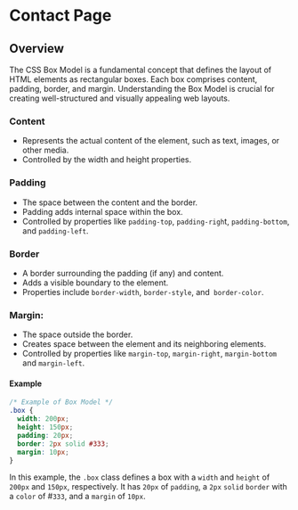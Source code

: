 # Contact Page


## Overview

The CSS Box Model is a fundamental concept that defines the layout of HTML elements as rectangular boxes. Each box comprises content, padding, border, and margin. Understanding the Box Model is crucial for creating well-structured and visually appealing web layouts.

<Steps>

### Content

- Represents the actual content of the element, such as text, images, or other media.
- Controlled by the width and height properties.

### Padding

- The space between the content and the border.
- Padding adds internal space within the box.
- Controlled by properties like `padding-top`, `padding-righ`t, `padding-bottom`, and `padding-left`.

### Border

- A border surrounding the padding (if any) and content.
- Adds a visible boundary to the element.
- Properties include `border-width`, `border-style`, and` border-color`.

### Margin:

- The space outside the border.
- Creates space between the element and its neighboring elements.
- Controlled by properties like `margin-top`, `margin-right`, `margin-bottom` and `margin-left`.

</Steps>

#### Example

```css
/* Example of Box Model */
.box {
  width: 200px;
  height: 150px;
  padding: 20px;
  border: 2px solid #333;
  margin: 10px;
}
```

In this example, the `.box` class defines a box with a `width` and `height` of `200px` and `150px`, respectively. It has `20px` of `padding`, a `2px` `solid` `border` with a `color` of #`333`, and a `margin` of `10px`.